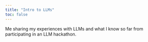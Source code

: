 ```yaml
---
title: "Intro to LLMs"
toc: false
---
```


Me sharing my experiences with LLMs and what I know so far from participating in an LLM hackathon.
